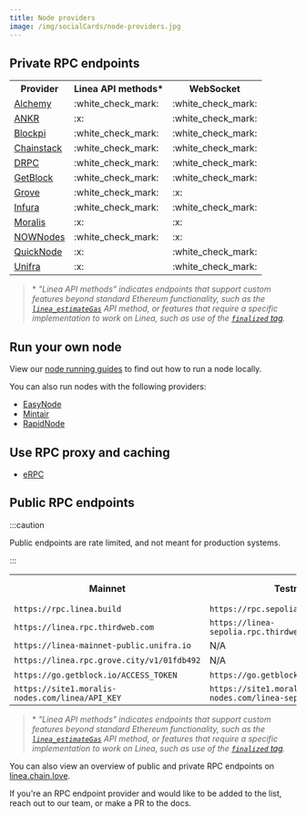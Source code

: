 ```yaml
---
title: Node providers
image: /img/socialCards/node-providers.jpg
---
```


## Private RPC endpoints

<table>
  <tr>
    <th>Provider</th>
    <th>Linea API methods*</th>
    <th>WebSocket</th>
  </tr>
  <tr>
    <td><a href="https://alchemy.com/">Alchemy</a></td>
    <td>:white_check_mark:</td>
    <td>:white_check_mark:</td>
  </tr>
  <tr>
    <td><a href="https://ankr.com/rpc/">ANKR</a></td>
    <td>:x:</td>
    <td>:white_check_mark:</td>
  </tr>
  <tr>
    <td><a href="https://blockpi.io/">Blockpi</a></td>
    <td>:white_check_mark:</td>
    <td>:white_check_mark:</td>
  </tr>
  <tr>
    <td><a href="https://chainstack.com/">Chainstack</a></td>
    <td>:white_check_mark:</td>
    <td>:white_check_mark:</td>
  </tr>
  <tr>
    <td><a href="https://drpc.org/">DRPC</a></td>
    <td>:white_check_mark:</td>
    <td>:white_check_mark:</td>
  </tr>
  <tr>
    <td><a href="https://getblock.io/">GetBlock</a></td>
    <td>:white_check_mark:</td>
    <td>:white_check_mark:</td>
  </tr>
  <tr>
    <td><a href="https://grove.city/">Grove</a></td>
    <td>:white_check_mark:</td>
    <td>:x:</td>
  </tr>
  <tr>
    <td><a href="https://infura.io/">Infura</a></td>
    <td>:white_check_mark:</td>
    <td>:white_check_mark:</td>
  </tr>
  <tr>
    <td><a href="https://moralis.io/nodes/">Moralis</a></td>
    <td>:x:</td>
    <td>:x:</td>
  </tr>
  <tr>
    <td><a href="https://nownodes.io/nodes">NOWNodes</a></td>
    <td>:white_check_mark:</td>
    <td>:x:</td>
  </tr>
  <tr>
    <td><a href="https://quicknode.com">QuickNode</a></td>
    <td>:x:</td>
    <td>:white_check_mark:</td>
  </tr>
  <tr>
    <td><a href="https://unifra.io/">Unifra</a></td>
    <td>:x:</td>
    <td>:white_check_mark:</td>
  </tr>
</table>

> \* _"Linea API methods" indicates endpoints that support custom features beyond standard
> Ethereum functionality, such as the [`linea_estimateGas`](../../../api/reference/linea-estimategas.mdx) 
> API method, or features that require a specific implementation to work on Linea, such as use of
> the [`finalized` tag](../../how-to/finalized-block.mdx)._

## Run your own node

View our [node running guides](../../how-to/run-a-node/index.mdx) to find out how to run a node locally. 

You can also run nodes with the following providers:
- [EasyNode](https://app.easy-node.xyz/)
- [Mintair](https://mintair.xyz/)
- [RapidNode](https://rapidnode.xyz)

## Use RPC proxy and caching

- [eRPC](./erpc.mdx)

## Public RPC endpoints

:::caution

Public endpoints are rate limited, and not meant for production systems.

:::

<table>
  <tr>
    <th>Mainnet</th>
    <th>Testnet</th>
    <th>Linea API methods*</th>
    <th>Websocket</th>
  </tr>
  <tr>
    <td>
      <code>https://rpc.linea.build</code>
    </td>
    <td>
      <code>https://rpc.sepolia.linea.build</code>
    </td>
    <td>:white_check_mark:</td>
    <td>:x:</td>
  </tr>
  <tr>
    <td>
      <code>https://linea.rpc.thirdweb.com</code>
    </td>
    <td>
      <code>https://linea-sepolia.rpc.thirdweb.com</code>
    </td>
    <td>:x:</td>
    <td>:x:</td>
  </tr>
  <tr>
    <td>
      <code>https://linea-mainnet-public.unifra.io</code>
    </td>
    <td>N/A</td>
    <td>:x:</td>
    <td>:x:</td>
  </tr>
  <tr>
    <td>
      <code>https://linea.rpc.grove.city/v1/01fdb492</code>
    </td>
    <td>N/A</td>
    <td>:white_check_mark:</td>
    <td>:x:</td>
  </tr>
  <tr>
    <td>
      <code>https://go.getblock.io/ACCESS_TOKEN</code>
    </td>
    <td>
      <code>https://go.getblock.io/ACCESS_TOKEN</code>
    </td>
    <td>:x:</td>
    <td>:white_check_mark:</td>
  </tr>
  <tr>
    <td>
      <code>https://site1.moralis-nodes.com/linea/API_KEY</code>
    </td>
    <td>
      <code>https://site1.moralis-nodes.com/linea-sepolia/API_KEY</code>
    </td>
    <td>:x:</td>
    <td>:x:</td>
  </tr>
</table>

> \* _"Linea API methods" indicates endpoints that support custom features beyond standard
> Ethereum functionality, such as the [`linea_estimateGas`](../../../api/reference/linea-estimategas.mdx) 
> API method, or features that require a specific implementation to work on Linea, such as use of
> the [`finalized` tag](../../how-to/finalized-block.mdx)._

You can also view an overview of public and private RPC endpoints on [linea.chain.love](https://linea.chain.love/).

If you're an RPC endpoint provider and would like to be added to the list, reach
out to our team, or make a PR to the docs.
